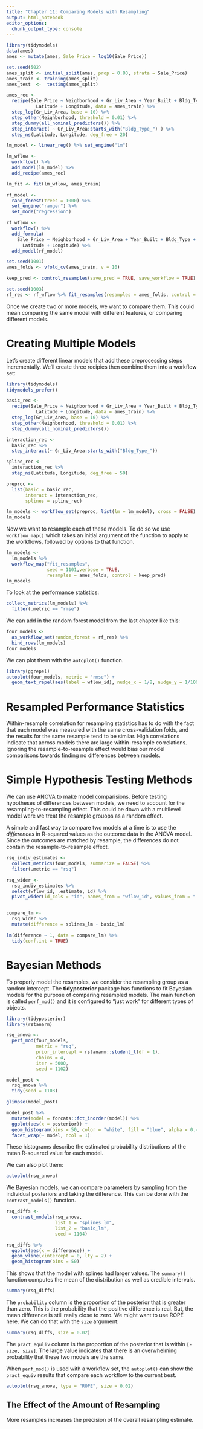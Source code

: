 ```yaml
---
title: "Chapter 11: Comparing Models with Resampling"
output: html_notebook
editor_options: 
  chunk_output_type: console
---
```


```r
library(tidymodels)
data(ames)
ames <- mutate(ames, Sale_Price = log10(Sale_Price))

set.seed(502)
ames_split <- initial_split(ames, prop = 0.80, strata = Sale_Price)
ames_train <- training(ames_split)
ames_test  <-  testing(ames_split)

ames_rec <- 
  recipe(Sale_Price ~ Neighborhood + Gr_Liv_Area + Year_Built + Bldg_Type + 
           Latitude + Longitude, data = ames_train) %>%
  step_log(Gr_Liv_Area, base = 10) %>% 
  step_other(Neighborhood, threshold = 0.01) %>% 
  step_dummy(all_nominal_predictors()) %>% 
  step_interact( ~ Gr_Liv_Area:starts_with("Bldg_Type_") ) %>% 
  step_ns(Latitude, Longitude, deg_free = 20)

lm_model <- linear_reg() %>% set_engine("lm")

lm_wflow <- 
  workflow() %>% 
  add_model(lm_model) %>% 
  add_recipe(ames_rec)

lm_fit <- fit(lm_wflow, ames_train)

rf_model <- 
  rand_forest(trees = 1000) %>% 
  set_engine("ranger") %>% 
  set_mode("regression")

rf_wflow <- 
  workflow() %>% 
  add_formula(
    Sale_Price ~ Neighborhood + Gr_Liv_Area + Year_Built + Bldg_Type + 
      Latitude + Longitude) %>% 
  add_model(rf_model) 

set.seed(1001)
ames_folds <- vfold_cv(ames_train, v = 10)

keep_pred <- control_resamples(save_pred = TRUE, save_workflow = TRUE)

set.seed(1003)
rf_res <- rf_wflow %>% fit_resamples(resamples = ames_folds, control = keep_pred)
```


Once we create two or more models, we want to compare them. This could mean comparing the same model with different features, or comparing different models. 

# Creating Multiple Models

Let's create different linear models that add these preprocessing steps incrementally. We'll create three recipies then combine them into a workflow set:

```r
library(tidymodels)
tidymodels_prefer()

basic_rec <- 
  recipe(Sale_Price ~ Neighborhood + Gr_Liv_Area + Year_Built + Bldg_Type + 
           Latitude + Longitude, data = ames_train) %>%
  step_log(Gr_Liv_Area, base = 10) %>% 
  step_other(Neighborhood, threshold = 0.01) %>% 
  step_dummy(all_nominal_predictors())

interaction_rec <- 
  basic_rec %>% 
  step_interact(~ Gr_Liv_Area:starts_with("Bldg_Type_")) 

spline_rec <- 
  interaction_rec %>% 
  step_ns(Latitude, Longitude, deg_free = 50)

preproc <- 
  list(basic = basic_rec, 
       interact = interaction_rec, 
       splines = spline_rec)

lm_models <- workflow_set(preproc, list(lm = lm_model), cross = FALSE)
lm_models
```

Now we want to resample each of these models. To do so we use `workflow_map()` which takes an initial argument of the function to apply to the workflows, followed by options to that function. 

```r
lm_models <- 
  lm_models %>% 
  workflow_map("fit_resamples",
               seed = 1101,verbose = TRUE,
               resamples = ames_folds, control = keep_pred)
lm_models
```

To look at the performance statistics:

```r
collect_metrics(lm_models) %>% 
  filter(.metric == "rmse")
```

We can add in the random forest model from the last chapter like this:

```r
four_models <- 
  as_workflow_set(random_forest = rf_res) %>% 
  bind_rows(lm_models)
four_models
```

We can plot them with the `autoplot()` function. 

```r
library(ggrepel)
autoplot(four_models, metric = "rmse") +
  geom_text_repel(aes(label = wflow_id), nudge_x = 1/8, nudge_y = 1/100)
```

# Resampled Performance Statistics

Within-resample correlation for resampling statistics has to do with the fact that each model was measured with the same cross-validation folds, and the results for the same resample tend to be similar. High correlations indicate that across models there are large within-resample correlations. Ignoring the resample-to-resample effect would bias our model comparisons towards finding no differences between models. 

# Simple Hypothesis Testing Methods

We can use ANOVA to make model comparisions. Before testing hypotheses of differences between models, we need to account for the resampling-to-resampling effect. This could be down with a multilevel model were we treat the resample grouops as a random effect. 

A simple and fast way to compare two models at a time is to use the *differences* in R-squared values as the outcome data in the ANOVA model. Since the outcomes are matched by resample, the differences do not contain the resample-to-resample effect. 

```r
rsq_indiv_estimates <- 
  collect_metrics(four_models, summarize = FALSE) %>% 
  filter(.metric == "rsq") 

rsq_wider <- 
  rsq_indiv_estimates %>% 
  select(wflow_id, .estimate, id) %>% 
  pivot_wider(id_cols = "id", names_from = "wflow_id", values_from = ".estimate")


compare_lm <- 
  rsq_wider %>% 
  mutate(difference = splines_lm - basic_lm)

lm(difference ~ 1, data = compare_lm) %>% 
  tidy(conf.int = TRUE)
```

# Bayesian Methods

To properly model the resamples, we consider the resampling group as a random intercept. The **tidyposterior** package has functions to fit Bayesian models for the purpose of comparing resampled models. The main function is called `perf_mod()` and it is configured to "just work" for different types of objects. 

```r
library(tidyposterior)
library(rstanarm)

rsq_anova <- 
  perf_mod(four_models,
           metric = "rsq",
           prior_intercept = rstanarm::student_t(df = 1),
           chains = 4,
           iter = 5000,
           seed = 1102)

model_post <- 
  rsq_anova %>% 
  tidy(seed = 1103)

glimpse(model_post)

model_post %>% 
  mutate(model = forcats::fct_inorder(model)) %>% 
  ggplot(aes(x = posterior)) +
  geom_histogram(bins = 50, color = "white", fill = "blue", alpha = 0.4) +
  facet_wrap(~ model, ncol = 1)
```

These histograms describe the estimated probability distributions of the mean R-squared value for each model. 

We can also plot them:

```r
autoplot(rsq_anova)
```

We Bayesian models, we can compare parameters by sampling from the individual posteriors and taking the difference. This can be done with the `contrast_models()` function. 

```r
rsq_diffs <- 
  contrast_models(rsq_anova,
                  list_1 = "splines_lm",
                  list_2 = "basic_lm",
                  seed = 1104)

rsq_diffs %>% 
  ggplot(aes(x = difference)) +
  geom_vline(xintercept = 0, lty = 2) +
  geom_histogram(bins = 50)
```

This shows that the model with splines had larger values. The `summary()` function computes the mean of the distribution as well as credible intervals. 

```r
summary(rsq_diffs)
```

The `probability` column is the proportion of the posterior that is greater than zero. This is the probability that the positive difference is real. But, the mean difference is still really close to zero. We might want to use ROPE here. We can do that with the `size` argument:

```r
summary(rsq_diffs, size = 0.02)
```

The `pract_equliv` column is the proportion of the posterior that is within `[-size, size]`. The large value indicates that there is an overwhelming probability that these two models are the same. 

When `perf_mod()` is used with a workflow set, the `autoplot()` can show the `pract_equiv` results that compare each workflow to the current best. 

```r
autoplot(rsq_anova, type = "ROPE", size = 0.02)
```

## The Effect of the Amount of Resampling

More resamples increases the precision of the overall resampling estimate.